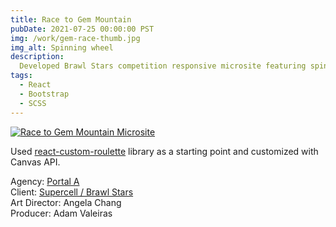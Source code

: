 ```yaml
---
title: Race to Gem Mountain
pubDate: 2021-07-25 00:00:00 PST
img: /work/gem-race-thumb.jpg
img_alt: Spinning wheel
description:
  Developed Brawl Stars competition responsive microsite featuring spinning roulette wheel.
tags:
  - React
  - Bootstrap
  - SCSS
---
```


[![Race to Gem Mountain Microsite](/work/gem-race.png)](https://gemrace.netlify.app)

<ExternalLink href="https://gemrace.netlify.app" />

Used [react-custom-roulette](https://github.com/effectussoftware/react-custom-roulette) library as a
starting point and customized with Canvas API.

Agency: [Portal A](https://www.portal-a.com)  
Client: [Supercell / Brawl Stars](https://supercell.com/en/games/brawlstars/)  
Art Director: Angela Chang  
Producer: Adam Valeiras
